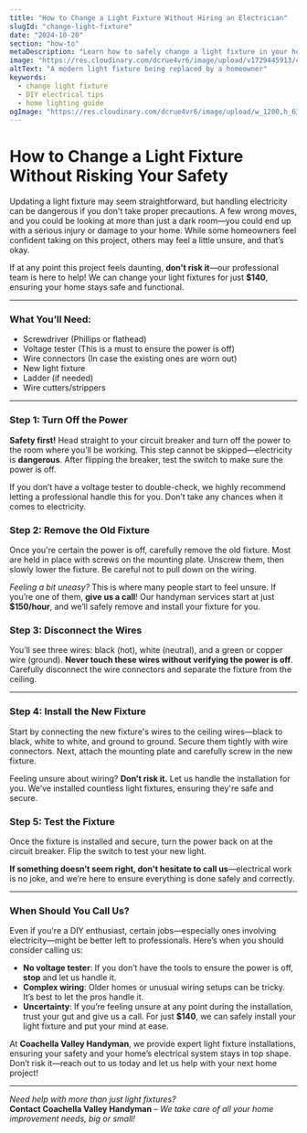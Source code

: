 ```yaml
---
title: "How to Change a Light Fixture Without Hiring an Electrician"
slugId: "change-light-fixture"
date: "2024-10-20"
section: "how-to"
metaDescription: "Learn how to safely change a light fixture in your home with this simple guide. If the job feels too complex, our team of professionals is just a call away."
image: "https://res.cloudinary.com/dcrue4vr6/image/upload/v1729445913/changing-light-fixture.jpg"
altText: "A modern light fixture being replaced by a homeowner"
keywords:
  - change light fixture
  - DIY electrical tips
  - home lighting guide
ogImage: "https://res.cloudinary.com/dcrue4vr6/image/upload/w_1200,h_630,q_auto,f_auto/v1729445913/changing-light-fixture.jpg"
---
```


# How to Change a Light Fixture Without Risking Your Safety

Updating a light fixture may seem straightforward, but handling electricity can be dangerous if you don't take proper precautions. A few wrong moves, and you could be looking at more than just a dark room—you could end up with a serious injury or damage to your home. While some homeowners feel confident taking on this project, others may feel a little unsure, and that’s okay.

If at any point this project feels daunting, **don't risk it**—our professional team is here to help! We can change your light fixtures for just **$140**, ensuring your home stays safe and functional.

---

### What You’ll Need:
- Screwdriver (Phillips or flathead)
- Voltage tester (This is a must to ensure the power is off)
- Wire connectors (In case the existing ones are worn out)
- New light fixture
- Ladder (if needed)
- Wire cutters/strippers

---

### Step 1: Turn Off the Power
**Safety first!** Head straight to your circuit breaker and turn off the power to the room where you’ll be working. This step cannot be skipped—electricity is **dangerous**. After flipping the breaker, test the switch to make sure the power is off.

If you don’t have a voltage tester to double-check, we highly recommend letting a professional handle this for you. Don’t take any chances when it comes to electricity.

### Step 2: Remove the Old Fixture
Once you're certain the power is off, carefully remove the old fixture. Most are held in place with screws on the mounting plate. Unscrew them, then slowly lower the fixture. Be careful not to pull down on the wiring.

*Feeling a bit uneasy?* This is where many people start to feel unsure. If you’re one of them, **give us a call**! Our handyman services start at just **$150/hour**, and we’ll safely remove and install your fixture for you.

### Step 3: Disconnect the Wires
You’ll see three wires: black (hot), white (neutral), and a green or copper wire (ground). **Never touch these wires without verifying the power is off**. Carefully disconnect the wire connectors and separate the fixture from the ceiling.

---

### Step 4: Install the New Fixture
Start by connecting the new fixture's wires to the ceiling wires—black to black, white to white, and ground to ground. Secure them tightly with wire connectors. Next, attach the mounting plate and carefully screw in the new fixture.

Feeling unsure about wiring? **Don’t risk it.** Let us handle the installation for you. We’ve installed countless light fixtures, ensuring they're safe and secure.

### Step 5: Test the Fixture
Once the fixture is installed and secure, turn the power back on at the circuit breaker. Flip the switch to test your new light. 

**If something doesn’t seem right, don't hesitate to call us**—electrical work is no joke, and we’re here to ensure everything is done safely and correctly.

---

### When Should You Call Us?

Even if you're a DIY enthusiast, certain jobs—especially ones involving electricity—might be better left to professionals. Here’s when you should consider calling us:
- **No voltage tester**: If you don’t have the tools to ensure the power is off, **stop** and let us handle it.
- **Complex wiring**: Older homes or unusual wiring setups can be tricky. It’s best to let the pros handle it.
- **Uncertainty**: If you’re feeling unsure at any point during the installation, trust your gut and give us a call. For just **$140**, we can safely install your light fixture and put your mind at ease.

At **Coachella Valley Handyman**, we provide expert light fixture installations, ensuring your safety and your home’s electrical system stays in top shape. Don’t risk it—reach out to us today and let us help with your next home project!

---

*Need help with more than just light fixtures?*  
**Contact Coachella Valley Handyman** – *We take care of all your home improvement needs, big or small!* 